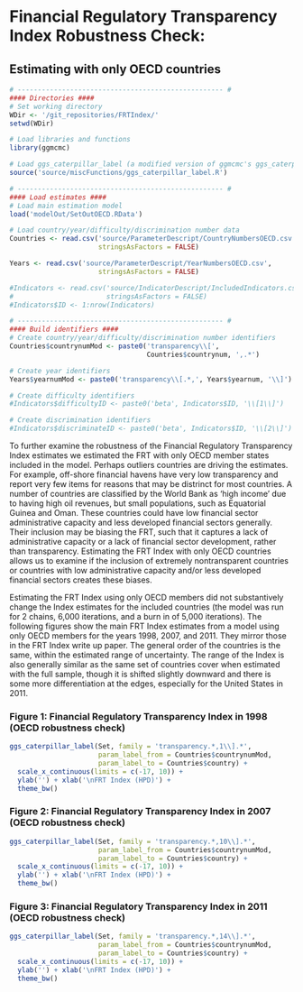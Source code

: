 # Financial Regulatory Transparency Index Robustness Check: 

## Estimating with only OECD countries

```r
# --------------------------------------------------- #
#### Directories ####
# Set working directory
WDir <- '/git_repositories/FRTIndex/'
setwd(WDir)

# Load libraries and functions
library(ggmcmc)

# Load ggs_caterpillar_label (a modified version of ggmcmc's ggs_caterpillar)
source('source/miscFunctions/ggs_caterpillar_label.R')

# --------------------------------------------------- #
#### Load estimates ####
# Load main estimation model
load('modelOut/SetOutOECD.RData')

# Load country/year/difficulty/discrimination number data
Countries <- read.csv('source/ParameterDescript/CountryNumbersOECD.csv',
                      stringsAsFactors = FALSE)

Years <- read.csv('source/ParameterDescript/YearNumbersOECD.csv',
                      stringsAsFactors = FALSE)

#Indicators <- read.csv('source/IndicatorDescript/IncludedIndicators.csv',
#                       stringsAsFactors = FALSE)
#Indicators$ID <- 1:nrow(Indicators)

# --------------------------------------------------- #
#### Build identifiers ####
# Create country/year/difficulty/discrimination number identifiers
Countries$countrynumMod <- paste0('transparency\\[',
                                  Countries$countrynum, ',.*')

# Create year identifiers
Years$yearnumMod <- paste0('transparency\\[.*,', Years$yearnum, '\\]')

# Create difficulty identifiers
#Indicators$difficultyID <- paste0('beta', Indicators$ID, '\\[1\\]')

# Create discrimination identifiers
#Indicators$discriminateID <- paste0('beta', Indicators$ID, '\\[2\\]')
```


To further examine the robustness of the Financial Regulatory Transparency Index estimates we estimated the FRT with only OECD member states included in the model. Perhaps outliers countries are driving the estimates. For example, off-shore financial havens have very low transparency and report very few items for reasons that may be distrinct for most countries. A number of countries are classified by the World Bank as 'high income' due to having high oil revenues, but small populations, such as Equatorial Guinea and Oman. These countries could have low financial sector administrative capacity and less developed financial sectors generally. Their inclusion may be biasing the FRT, such that it captures a lack of administrative capacity or a lack of financial sector development, rather than transparency. Estimating the FRT Index with only OECD countries allows us to examine if the inclusion of extremely nontransparent countries or countries with low administrative capacity and/or less developed financial sectors creates these biases.

Estimating the FRT Index using only OECD members did not substantively change the Index estimates for the included countries (the model was run for 2 chains, 6,000 iterations, and a burn in of 5,000 iterations). The following figures show the main FRT Index estimates from a model using only OECD members for the years 1998, 2007, and 2011. They mirror those in the FRT Index write up paper. The general order of the countries is the same, within the estimated range of uncertainty. The range of the Index is also generally similar as the same set of countries cover when estimated with the full sample, though it is shifted slightly downward and there is some more differentiation at the edges, especially for the United States in 2011. 

### Figure 1: Financial Regulatory Transparency Index in 1998 (OECD robustness check)

```r
ggs_caterpillar_label(Set, family = 'transparency.*,1\\].*',
                      param_label_from = Countries$countrynumMod,
                      param_label_to = Countries$country) +
  scale_x_continuous(limits = c(-17, 10)) +
  ylab('') + xlab('\nFRT Index (HPD)') +
  theme_bw()
```

### Figure 2: Financial Regulatory Transparency Index in 2007 (OECD robustness check)

```r
ggs_caterpillar_label(Set, family = 'transparency.*,10\\].*',
                      param_label_from = Countries$countrynumMod,
                      param_label_to = Countries$country) +
  scale_x_continuous(limits = c(-17, 10)) +
  ylab('') + xlab('\nFRT Index (HPD)') +
  theme_bw()
```

### Figure 3: Financial Regulatory Transparency Index in 2011 (OECD robustness check)

```r
ggs_caterpillar_label(Set, family = 'transparency.*,14\\].*',
                      param_label_from = Countries$countrynumMod,
                      param_label_to = Countries$country) +
  scale_x_continuous(limits = c(-17, 10)) +
  ylab('') + xlab('\nFRT Index (HPD)') +
  theme_bw()
```


